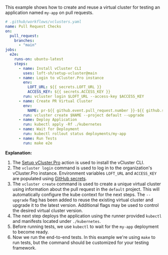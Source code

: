 This example shows how to create and reuse a virtual cluster for testing an application named `my-app` on pull requests.

```yaml {21}
# .github/workflows/vclusters.yaml
name: Pull Request Checks
on:
  pull_request:
    branches:
      - "main"
jobs:
  e2e:
    runs-on: ubuntu-latest
    steps:
      - name: Install vCluster CLI
        uses: loft-sh/setup-vcluster@main
      - name: Login to vCluster.Pro instance
        env:
          LOFT_URL: ${{ secrets.LOFT_URL }}
          ACCESS_KEY: ${{ secrets.ACCESS_KEY }}
        run: vcluster login $LOFT_URL --access-key $ACCESS_KEY
      - name: Create PR Virtual Cluster
        env:
          NAME: pr-${{ github.event.pull_request.number }}-${{ github.sha }}-${{ github.run_id }}
        run: vcluster create $NAME --project default --upgrade
      - name: Deploy Application
        run: kubectl apply -Rf ./kubernetes
      - name: Wait for Deployment
        run: kubectl rollout status deployments/my-app
      - name: Run Tests
        run: make e2e
```

**Explanation:**

1. The [Setup vCluster.Pro](https://github.com/loft-sh/setup-vcluster) action is used to install the vCluster CLI.
2. The `vcluster login` command is used to log in to the organization's vCluster.Pro instance. Environment variables `LOFT_URL` and `ACCESS_KEY` are populated using [GitHub secrets](https://docs.github.com/en/actions/security-guides/using-secrets-in-github-actions).
3. The `vcluster create` command is used to create a unique virtual cluster using information about the pull request in the `default` project. This will automatically configure the kube context for the next steps. The `--upgrade` flag has been added to reuse the existing virtual cluster and upgrade it to the latest version. Additional flags may be used to control the desired virtual cluster version.
4. The next step deploys the application using the runner provided `kubectl` and manifests located under `./kubernetes`.
5. Before running tests, we use `kubectl` to wait for the `my-app` deployment to become ready.
6. Now we run the end-to-end tests. In this example we're using `make` to run tests, but the command should be customized for your testing framework.
